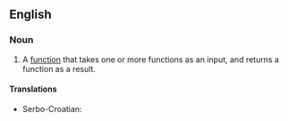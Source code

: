 ==English==

{{wikipedia}}

===Noun===
{{en-noun}}

# {{computer science}} A [[function]] that takes one or more functions as an input, and returns a function as a result.

====Translations====
{{trans-top|high-order function}}
* Serbo-Croatian: {{t-|sh|funkcija višeg reda|f}}
{{trans-mid}}
{{trans-bottom}}